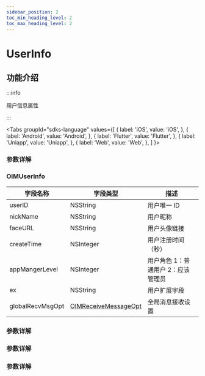 ```yaml
---
sidebar_position: 2
toc_min_heading_level: 2
toc_max_heading_level: 2
---
```


# UserInfo

## 功能介绍

:::info

用户信息属性

:::

<Tabs
groupId="sdks-language"
values={[
{ label: 'iOS', value: 'iOS', },
{ label: 'Android', value: 'Android', },
{ label: 'Flutter', value: 'Flutter', },
{ label: 'Uniapp', value: 'Uniapp', },
{ label: 'Web', value: 'Web', },
]
}>

<TabItem value="Flutter">

### 参数详解

</TabItem>

<TabItem value="iOS">

### OIMUserInfo

| 字段名称         | 字段类型                                        | 描述                               |
| ---------------- | ----------------------------------------------- | ---------------------------------- |
| userID           | NSString                                        | 用户唯一 ID                        |
| nickName         | NSString                                        | 用户昵称                           |
| faceURL          | NSString                                        | 用户头像链接                       |
| createTime       | NSInteger                                       | 用户注册时间（秒）                 |
| appMangerLevel   | NSInteger                                       | 用户角色 1：普通用户 2：应该管理员 |
| ex               | NSString                                        | 用户扩展字段                       |
| globalRecvMsgOpt | [OIMReceiveMessageOpt](docs/sdks/Enum/User.mdx) | 全局消息接收设置                   |

</TabItem>

<TabItem value="Android">

### 参数详解

</TabItem>

<TabItem value="Web">

### 参数详解

</TabItem>

<TabItem value="Uniapp">

### 参数详解

</TabItem>

</Tabs>
